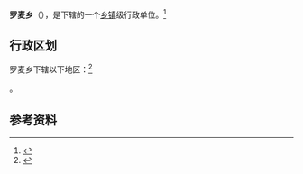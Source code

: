 {{中国乡级行政区|54/21/23/202/000}}

'''罗麦乡'''（{{bo|z=གླང་སྨད་}}），是{{PRC admin/fullname|54/21/23/202/000|3}}下辖的一个[[乡镇|乡镇]]级行政单位。<ref>{{PRC admin/ref sgc|{{PRC admin/parent|54/21/23/202/000}}}}</ref>

== 行政区划 ==

罗麦乡下辖以下地区：<ref>{{PRC admin/ref sgc|54/21/23/202/000}}</ref>

{{PRC admin/children|54/21/23/202/000}}。

== 参考资料 ==

{{reflist}}

{{行政区划小作品}}
{{PRC admin/navcat|54/21/23/202/000}}